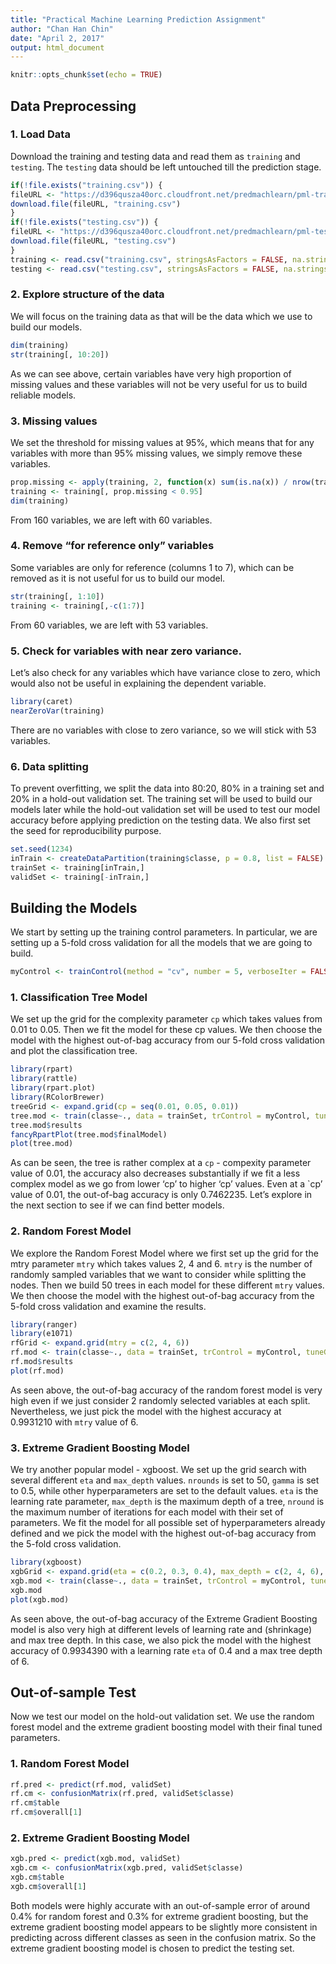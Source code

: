 ---
title: "Practical Machine Learning Prediction Assignment"
author: "Chan Han Chin"
date: "April 2, 2017"
output: html_document
---

```{r setup, include=FALSE}
knitr::opts_chunk$set(echo = TRUE)
```

## Data Preprocessing

### 1. Load Data

Download the training and testing data and read them as `training` and `testing`. The `testing` data should be left untouched till the prediction stage.

```{r}
if(!file.exists("training.csv")) {
fileURL <- "https://d396qusza40orc.cloudfront.net/predmachlearn/pml-training.csv"
download.file(fileURL, "training.csv")
}
if(!file.exists("testing.csv")) {
fileURL <- "https://d396qusza40orc.cloudfront.net/predmachlearn/pml-testing.csv"
download.file(fileURL, "testing.csv")
}
training <- read.csv("training.csv", stringsAsFactors = FALSE, na.strings = c("", "NA"))
testing <- read.csv("testing.csv", stringsAsFactors = FALSE, na.strings = c("", "NA"))
```

### 2. Explore structure of the data

We will focus on the training data as that will be the data which we use to build our models.

```{r}
dim(training)
str(training[, 10:20])
```

As we can see above, certain variables have very high proportion of missing values and these variables will not be very useful for us to build reliable models.

### 3. Missing values

We set the threshold for missing values at 95%, which means that for any variables with more than 95% missing values, we simply remove these variables.

```{r}
prop.missing <- apply(training, 2, function(x) sum(is.na(x)) / nrow(training))
training <- training[, prop.missing < 0.95]
dim(training)
```

From 160 variables, we are left with 60 variables.

### 4. Remove "for reference only" variables

Some variables are only for reference (columns 1 to 7), which can be removed as it is not useful for us to build our model.

```{r}
str(training[, 1:10])
training <- training[,-c(1:7)]
```

From 60 variables, we are left with 53 variables.

### 5. Check for variables with near zero variance.

Let's also check for any variables which have variance close to zero, which would also not be useful in explaining the dependent variable.

```{r, warning = FALSE, message = FALSE}
library(caret)
nearZeroVar(training)
```

There are no variables with close to zero variance, so we will stick with 53 variables.

### 6. Data splitting

To prevent overfitting, we split the data into 80:20, 80% in a training set and 20% in a hold-out validation set. The training set will be used to build our models later while the hold-out validation set will be used to test our model accuracy before applying prediction on the testing data. We also first set the seed for reproducibility purpose.

```{r}
set.seed(1234)
inTrain <- createDataPartition(training$classe, p = 0.8, list = FALSE)
trainSet <- training[inTrain,]
validSet <- training[-inTrain,]
```

## Building the Models

We start by setting up the training control parameters. In particular, we are setting up a 5-fold cross validation for all the models that we are going to build.

```{r}
myControl <- trainControl(method = "cv", number = 5, verboseIter = FALSE)
```

### 1. Classification Tree Model

We set up the grid for the complexity parameter `cp` which takes values from 0.01 to 0.05. Then we fit the model for these cp values. We then choose the model with the highest out-of-bag accuracy from our 5-fold cross validation and plot the classification tree.

```{r, message = FALSE, warning = FALSE, cache = TRUE}
library(rpart)
library(rattle)
library(rpart.plot)
library(RColorBrewer)
treeGrid <- expand.grid(cp = seq(0.01, 0.05, 0.01))
tree.mod <- train(classe~., data = trainSet, trControl = myControl, tuneGrid = treeGrid, method = "rpart")
tree.mod$results
fancyRpartPlot(tree.mod$finalModel)
plot(tree.mod)
```

As can be seen, the tree is rather complex at a `cp` - compexity parameter value of 0.01, the accuracy also decreases substantially if we fit a less complex model as we go from lower 'cp' to higher 'cp' values. Even at a `cp' value of 0.01, the out-of-bag accuracy is only 0.7462235. Let's explore in the next section to see if we can find better models.

### 2. Random Forest Model

We explore the Random Forest Model where we first set up the grid for the mtry parameter `mtry` which takes values 2, 4 and 6. `mtry` is the number of randomly sampled variables that we want to consider while splitting the nodes. Then we build 50 trees in each model for these different `mtry` values. We then choose the model with the highest out-of-bag accuracy from the 5-fold cross validation and examine the results.

```{r, message = FALSE, warning = FALSE, cache = TRUE}
library(ranger)
library(e1071)
rfGrid <- expand.grid(mtry = c(2, 4, 6))
rf.mod <- train(classe~., data = trainSet, trControl = myControl, tuneGrid = rfGrid, num.trees = 50, method = "ranger")
rf.mod$results
plot(rf.mod)
```

As seen above, the out-of-bag accuracy of the random forest model is very high even if we just consider 2 randomly selected variables at each split. Nevertheless, we just pick the model with the highest accuracy at 0.9931210 with `mtry` value of 6.  

### 3. Extreme Gradient Boosting Model

We try another popular model - xgboost. We set up the grid search with several different `eta` and `max_depth` values. `nrounds` is set to 50, `gamma` is set to 0.5, while other hyperparameters are set to the default values. `eta` is the learning rate parameter, `max_depth` is the maximum depth of a tree, `nround` is the maximum number of iterations for each model with their set of parameters. We fit the model for all possible set of hyperparameters already defined and we pick the model with the highest out-of-bag accuracy from the 5-fold cross validation.

```{r, message = FALSE, warning = FALSE, cache = TRUE}
library(xgboost)
xgbGrid <- expand.grid(eta = c(0.2, 0.3, 0.4), max_depth = c(2, 4, 6), gamma = 0.5, nrounds = 50, colsample_bytree = 1, min_child_weight = 1, subsample = 1)
xgb.mod <- train(classe~., data = trainSet, trControl = myControl, tuneGrid = xgbGrid, method = "xgbTree")
xgb.mod
plot(xgb.mod)
```

As seen above, the out-of-bag accuracy of the Extreme Gradient Boosting model is also very high at different levels of learning rate and (shrinkage) and max tree depth. In this case, we also pick the model with the highest accuracy of 0.9934390 with a learning rate `eta` of 0.4 and a max tree depth of 6.

## Out-of-sample Test

Now we test our model on the hold-out validation set. We use the random forest model and the extreme gradient boosting model with their final tuned parameters.

### 1. Random Forest Model

```{r, message = FALSE, warning = FALSE}
rf.pred <- predict(rf.mod, validSet)
rf.cm <- confusionMatrix(rf.pred, validSet$classe)
rf.cm$table
rf.cm$overall[1]
```

### 2. Extreme Gradient Boosting Model

```{r, message = FALSE, warning = FALSE}
xgb.pred <- predict(xgb.mod, validSet)
xgb.cm <- confusionMatrix(xgb.pred, validSet$classe)
xgb.cm$table
xgb.cm$overall[1]
```

Both models were highly accurate with an out-of-sample error of around 0.4% for random forest and 0.3% for extreme gradient boosting, but the extreme gradient boosting model appears to be slightly more consistent in predicting across different classes as seen in the confusion matrix. So the extreme gradient boosting model is chosen to predict the testing set.